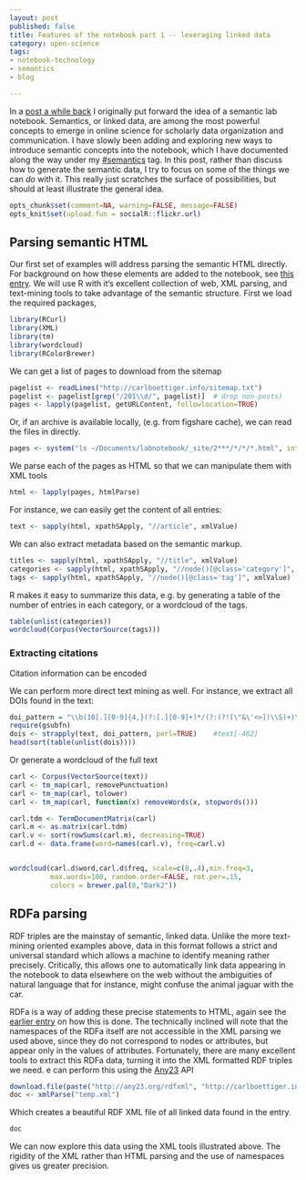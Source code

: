 ```yaml
---
layout: post
published: false
title: Features of the notebook part 1 -- leveraging linked data
category: open-science
tags: 
- notebook-technology
- semantics
- blog

---
```



In a [post a while back](/2011/05/08/building-a-semantic-notebook.html) I originally put forward the idea of a semantic lab notebook.  Semantics, or linked data, are among the most powerful concepts to emerge in online science for scholarly data organization and communication.  I have slowly been adding and exploring new ways to introduce semantic concepts into the notebook, which I have documented along the way under my [#semantics](http://www.carlboettiger.info/tags.html#semantics) tag. In this post, rather than discuss how to generate the semantic data, I try to focus on some of the things we can *do* with it.  This really just scratches the surface of possibilities, but should at least illustrate the general idea.  



```r
opts_chunk$set(comment=NA, warning=FALSE, message=FALSE)
opts_knit$set(upload.fun = socialR::flickr.url)
```

## Parsing semantic HTML

Our first set of examples will address parsing the semantic HTML directly.  For background on how these elements are added to the notebook, see [this entry](/2012/10/14/semantic-lab-notebook.html).  We will use R with it's excellent collection of web, XML parsing, and text-mining tools to take advantage of the semantic structure.  First we load the required packages,


```r
library(RCurl)
library(XML)
library(tm)
library(wordcloud)
library(RColorBrewer)
```

We can get a list of pages to download from the sitemap

```r
pagelist <- readLines("http://carlboettiger.info/sitemap.txt")
pagelist <- pagelist[grep("/201\\d/", pagelist)]  # drop non-posts)
pages <- lapply(pagelist, getURLContent, followlocation=TRUE)
```

Or, if an archive is available locally, (e.g. from figshare cache), we can read the files in directly.  


```r
pages <- system("ls ~/Documents/labnotebook/_site/2***/*/*/*.html", intern=TRUE)
```

We parse each of the pages as HTML so that we can manipulate them with XML tools


```r
html <- lapply(pages, htmlParse)
```

For instance, we can easily get the content of all entries:

```r
text <- sapply(html, xpathSApply, "//article", xmlValue) 
```

We can also extract metadata based on the semantic markup.  

```r
titles <- sapply(html, xpathSApply, "//title", xmlValue)
categories <- sapply(html, xpathSApply, "//node()[@class='category']", xmlValue)
tags <- sapply(html, xpathSApply, "//node()[@class='tag']", xmlValue)
```

R makes it easy to summarize this data, e.g. by generating a table of the number of entries in each category, or a wordcloud of the tags.  

```r
table(unlist(categories))
wordcloud(Corpus(VectorSource(tags)))
```

### Extracting citations

Citation information can be encoded 

We can perform more direct text mining as well. For instance, we extract all DOIs found in the text: 

```r
doi_pattern = "\\b(10[.][0-9]{4,}(?:[.][0-9]+)*/(?:(?![\"&\'<>])\\S)+)\\b"
require(gsubfn)
dois <- strapply(text, doi_pattern, perl=TRUE)    #text[-462]
head(sort(table(unlist(dois))))
```

Or generate a wordcloud of the full text 

```r

carl <- Corpus(VectorSource(text))
carl <- tm_map(carl, removePunctuation)
carl <- tm_map(carl, tolower)
carl <- tm_map(carl, function(x) removeWords(x, stopwords()))       

carl.tdm <- TermDocumentMatrix(carl)
carl.m <- as.matrix(carl.tdm)
carl.v <- sort(rowSums(carl.m), decreasing=TRUE)
carl.d <- data.frame(word=names(carl.v), freq=carl.v)


wordcloud(carl.d$word,carl.d$freq, scale=c(8,.4),min.freq=3,
          max.words=100, random.order=FALSE, rot.per=.15, 
          colors = brewer.pal(8,"Dark2"))
```

## RDFa parsing

RDF triples are the mainstay of semantic, linked data.  Unlike the more text-mining oriented examples above, data in this format follows a strict and universal standard which allows a machine to identify meaning rather precisely.  Critically, this allows one to automatically link data appearing in the notebook to data elsewhere on the web without the ambiguities of natural language that for instance, might confuse the animal jaguar with the car.  


RDFa is a way of adding these precise statements to HTML, again see the [earlier entry](/2012/10/14/semantic-lab-notebook.html) on how this is done.  The technically inclined will note that the namespaces of the RDFa itself are not accessible in the XML parsing we used above, since they do not correspond to nodes or attributes, but appear only in the values of attributes.  Fortunately, there are many excellent tools to extract this RDFa data, turning it into the XML formatted RDF triples we need.  e can perform this using the [Any23](http://any23.org) API

```r
download.file(paste("http://any23.org/rdfxml", "http://carlboettiger.info", sep="/"), "temp.xml")
doc <- xmlParse("temp.xml")
```

Which creates a beautiful RDF XML file of all linked data found in the entry.   

```r
doc
```

We can now explore this data using the XML tools illustrated above.  The rigidity of the XML rather than HTML parsing and the use of namespaces gives us greater precision.  
